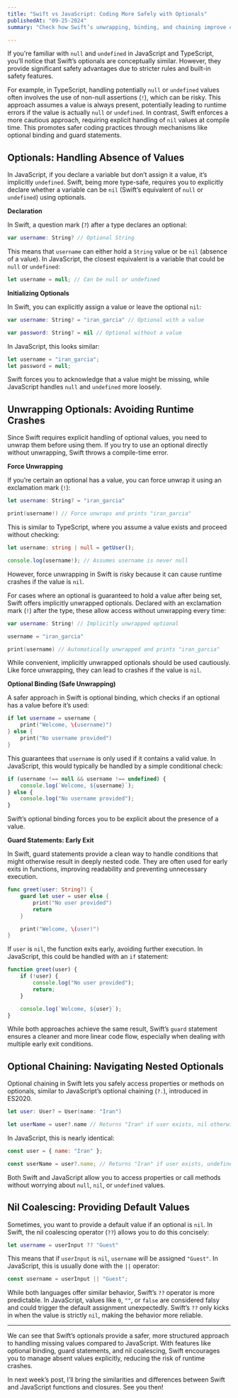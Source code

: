 ```yaml
---
title: "Swift vs JavaScript: Coding More Safely with Optionals"  
publishedAt: "09-25-2024"  
summary: "Check how Swift’s unwrapping, binding, and chaining improve code safety while handling optionals."

---
```


If you're familiar with `null` and `undefined` in JavaScript and TypeScript, you’ll notice that Swift’s optionals are conceptually similar. However, they provide significant safety advantages due to stricter rules and built-in safety features.

For example, in TypeScript, handling potentially `null` or `undefined` values often involves the use of non-null assertions (`!`), which can be risky. This approach assumes a value is always present, potentially leading to runtime errors if the value is actually `null` or `undefined`. In contrast, Swift enforces a more cautious approach, requiring explicit handling of `nil` values at compile time. This promotes safer coding practices through mechanisms like optional binding and guard statements.

## Optionals: Handling Absence of Values

In JavaScript, if you declare a variable but don’t assign it a value, it’s implicitly `undefined`. Swift, being more type-safe, requires you to explicitly declare whether a variable can be `nil` (Swift’s equivalent of `null` or `undefined`) using optionals.

**Declaration**

In Swift, a question mark (`?`) after a type declares an optional:

```swift
var username: String? // Optional String
```

This means that `username` can either hold a `String` value or be `nil` (absence of a value). In JavaScript, the closest equivalent is a variable that could be `null` or `undefined`:

```javascript
let username = null; // Can be null or undefined
```

**Initializing Optionals**

In Swift, you can explicitly assign a value or leave the optional `nil`:

```swift
var username: String? = "iran_garcia" // Optional with a value

var password: String? = nil // Optional without a value
```

In JavaScript, this looks similar:

```javascript
let username = "iran_garcia";
let password = null;
```

Swift forces you to acknowledge that a value might be missing, while JavaScript handles `null` and `undefined` more loosely.

## Unwrapping Optionals: Avoiding Runtime Crashes

Since Swift requires explicit handling of optional values, you need to unwrap them before using them. If you try to use an optional directly without unwrapping, Swift throws a compile-time error.

**Force Unwrapping**

If you’re certain an optional has a value, you can force unwrap it using an exclamation mark (`!`):

```swift
let username: String? = "iran_garcia"

print(username!) // Force unwraps and prints "iran_garcia"
```

This is similar to TypeScript, where you assume a value exists and proceed without checking:

```typescript
let username: string | null = getUser();

console.log(username!); // Assumes username is never null
```

However, force unwrapping in Swift is risky because it can cause runtime crashes if the value is `nil`. 

For cases where an optional is guaranteed to hold a value after being set, Swift offers implicitly unwrapped optionals. Declared with an exclamation mark (`!`) after the type, these allow access without unwrapping every time:

```swift
var username: String! // Implicitly unwrapped optional

username = "iran_garcia"

print(username) // Automatically unwrapped and prints "iran_garcia"
```

While convenient, implicitly unwrapped optionals should be used cautiously. Like force unwrapping, they can lead to crashes if the value is `nil`.

**Optional Binding (Safe Unwrapping)**

A safer approach in Swift is optional binding, which checks if an optional has a value before it’s used:

```swift
if let username = username {
    print("Welcome, \(username)")
} else {
    print("No username provided")
}
```

This guarantees that `username` is only used if it contains a valid value. In JavaScript, this would typically be handled by a simple conditional check:

```javascript
if (username !== null && username !== undefined) {
    console.log(`Welcome, ${username}`);
} else {
    console.log("No username provided");
}
```

Swift’s optional binding forces you to be explicit about the presence of a value.

**Guard Statements: Early Exit**

In Swift, guard statements provide a clean way to handle conditions that might otherwise result in deeply nested code. They are often used for early exits in functions, improving readability and preventing unnecessary execution.

```swift
func greet(user: String?) {
    guard let user = user else {
        print("No user provided")
        return
    }

    print("Welcome, \(user)")
}
```

If `user` is `nil`, the function exits early, avoiding further execution. In JavaScript, this could be handled with an `if` statement:

```javascript
function greet(user) {
    if (!user) {
        console.log("No user provided");
        return;
    }

    console.log(`Welcome, ${user}`);
}
```

While both approaches achieve the same result, Swift’s `guard` statement ensures a cleaner and more linear code flow, especially when dealing with multiple early exit conditions.

## Optional Chaining: Navigating Nested Optionals

Optional chaining in Swift lets you safely access properties or methods on optionals, similar to JavaScript’s optional chaining (`?.`), introduced in ES2020.

```swift
let user: User? = User(name: "Iran")

let userName = user?.name // Returns "Iran" if user exists, nil otherwise
```

In JavaScript, this is nearly identical:

```javascript
const user = { name: "Iran" };

const userName = user?.name; // Returns "Iran" if user exists, undefined otherwise
```

Both Swift and JavaScript allow you to access properties or call methods without worrying about `null`, `nil`, or `undefined` values.

## Nil Coalescing: Providing Default Values

Sometimes, you want to provide a default value if an optional is `nil`. In Swift, the nil coalescing operator (`??`) allows you to do this concisely:

```swift
let username = userInput ?? "Guest"
```

This means that if `userInput` is `nil`, `username` will be assigned `"Guest"`. In JavaScript, this is usually done with the `||` operator:

```javascript
const username = userInput || "Guest";
```

While both languages offer similar behavior, Swift’s `??` operator is more predictable. In JavaScript, values like `0`, `""`, or `false` are considered falsy and could trigger the default assignment unexpectedly. Swift’s `??` only kicks in when the value is strictly `nil`, making the behavior more reliable.

---

We can see that Swift’s optionals provide a safer, more structured approach to handling missing values compared to JavaScript. With features like optional binding, guard statements, and nil coalescing, Swift encourages you to manage absent values explicitly, reducing the risk of runtime crashes.

In next week’s post, I’ll bring the similarities and differences between Swift and JavaScript functions and closures. See you then!
